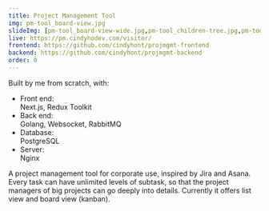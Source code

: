```yaml
---
title: Project Management Tool
img: pm-tool_board-view.jpg
slideImg: [pm-tool_board-view-wide.jpg,pm-tool_children-tree.jpg,pm-tool_assigned-to-me.jpg,pm-tool_dashboard-by-status.jpg,pm-tool_avatar.jpg]
live: https://pm.cindyhodev.com/visitor/
frontend: https://github.com/cindyhont/projmgmt-frontend
backend: https://github.com/cindyhont/projmgmt-backend
order: 0
---
```

<p>Built by me from scratch, with:</p>
<ul>
    <li><div class="modal-pm-tool-ul-title">Front end:</div>Next.js, Redux Toolkit</li>
    <li><div class="modal-pm-tool-ul-title">Back end:</div>Golang, Websocket, RabbitMQ</li>
    <li><div class="modal-pm-tool-ul-title">Database:</div>PostgreSQL</li>
    <li><div class="modal-pm-tool-ul-title">Server:</div>Nginx</li>
</ul>
<p>
A project management tool for corporate use, inspired by Jira and Asana. 
Every task can have unlimited levels of subtask, so that the project managers of big projects can go deeply into details.
Currently it offers list view and board view (kanban).
</p>
<!-- excerpt end -->